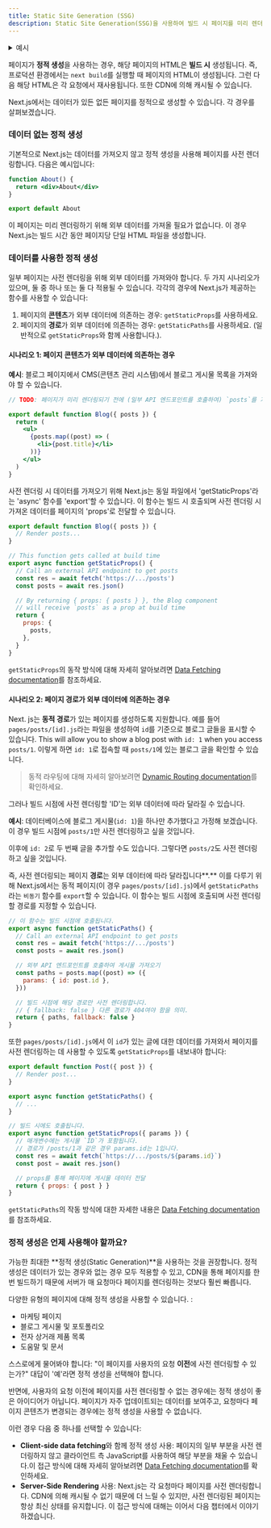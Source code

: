 ```yaml
---
title: Static Site Generation (SSG)
description: Static Site Generation(SSG)을 사용하여 빌드 시 페이지를 미리 렌더링 해보세요.
---
```


<details>
  <summary>예시</summary>

- [WordPress Example](https://github.com/vercel/next.js/tree/canary/examples/cms-wordpress)([Demo](https://next-blog-wordpress.vercel.app))
- [Blog Starter using markdown files](https://github.com/vercel/next.js/tree/canary/examples/blog-starter) ([Demo](https://next-blog-starter.vercel.app/))
- [DatoCMS Example](https://github.com/vercel/next.js/tree/canary/examples/cms-datocms) ([Demo](https://next-blog-datocms.vercel.app/))
- [TakeShape Example](https://github.com/vercel/next.js/tree/canary/examples/cms-takeshape) ([Demo](https://next-blog-takeshape.vercel.app/))
- [Sanity Example](https://github.com/vercel/next.js/tree/canary/examples/cms-sanity) ([Demo](https://next-blog-sanity.vercel.app/))
- [Prismic Example](https://github.com/vercel/next.js/tree/canary/examples/cms-prismic) ([Demo](https://next-blog-prismic.vercel.app/))
- [Contentful Example](https://github.com/vercel/next.js/tree/canary/examples/cms-contentful) ([Demo](https://next-blog-contentful.vercel.app/))
- [Strapi Example](https://github.com/vercel/next.js/tree/canary/examples/cms-strapi) ([Demo](https://next-blog-strapi.vercel.app/))
- [Prepr Example](https://github.com/vercel/next.js/tree/canary/examples/cms-prepr) ([Demo](https://next-blog-prepr.vercel.app/))
- [Agility CMS Example](https://github.com/vercel/next.js/tree/canary/examples/cms-agilitycms) ([Demo](https://next-blog-agilitycms.vercel.app/))
- [Cosmic Example](https://github.com/vercel/next.js/tree/canary/examples/cms-cosmic) ([Demo](https://next-blog-cosmic.vercel.app/))
- [ButterCMS Example](https://github.com/vercel/next.js/tree/canary/examples/cms-buttercms) ([Demo](https://next-blog-buttercms.vercel.app/))
- [Storyblok Example](https://github.com/vercel/next.js/tree/canary/examples/cms-storyblok) ([Demo](https://next-blog-storyblok.vercel.app/))
- [GraphCMS Example](https://github.com/vercel/next.js/tree/canary/examples/cms-graphcms) ([Demo](https://next-blog-graphcms.vercel.app/))
- [Kontent Example](https://github.com/vercel/next.js/tree/canary/examples/cms-kontent-ai) ([Demo](https://next-blog-kontent.vercel.app/))
- [Builder.io Example](https://github.com/vercel/next.js/tree/canary/examples/cms-builder-io) ([Demo](https://cms-builder-io.vercel.app/))
- [TinaCMS Example](https://github.com/vercel/next.js/tree/canary/examples/cms-tina) ([Demo](https://cms-tina-example.vercel.app/))
- [Static Tweet (Demo)](https://static-tweet.vercel.app/)
- [Enterspeed Example](https://github.com/vercel/next.js/tree/canary/examples/cms-enterspeed) ([Demo](https://next-blog-demo.enterspeed.com/))

</details>

페이지가 **정적 생성**을 사용하는 경우, 해당 페이지의 HTML은 **빌드 시** 생성됩니다. 즉, 프로덕션 환경에서는 `next build`를 실행할 때 페이지의 HTML이 생성됩니다. 그런 다음 해당 HTML은 각 요청에서 재사용됩니다. 또한 CDN에 의해 캐시될 수 있습니다.

Next.js에서는 데이터가 있든 없든 페이지를 정적으로 생성할 수 있습니다. 각 경우를 살펴보겠습니다.

### 데이터 없는 정적 생성

기본적으로 Next.js는 데이터를 가져오지 않고 정적 생성을 사용해 페이지를 사전 렌더링합니다. 다음은 예시입니다:

```jsx
function About() {
  return <div>About</div>
}

export default About
```

이 페이지는 미리 렌더링하기 위해 외부 데이터를 가져올 필요가 없습니다. 이 경우 Next.js는 빌드 시간 동안 페이지당 단일 HTML 파일을 생성합니다.

### 데이터를 사용한 정적 생성

일부 페이지는 사전 렌더링을 위해 외부 데이터를 가져와야 합니다. 두 가지 시나리오가 있으며, 둘 중 하나 또는 둘 다 적용될 수 있습니다. 각각의 경우에 Next.js가 제공하는 함수를 사용할 수 있습니다:

1. 페이지의 **콘텐츠**가 외부 데이터에 의존하는 경우: `getStaticProps`를 사용하세요.
2. 페이지의 **경로**가 외부 데이터에 의존하는 경우: `getStaticPaths`를 사용하세요. (일반적으로 `getStaticProps`와 함께 사용합니다.).

#### 시나리오 1: 페이지 콘텐츠가 외부 데이터에 의존하는 경우

**예시**: 블로그 페이지에서 CMS(콘텐츠 관리 시스템)에서 블로그 게시물 목록을 가져와야 할 수 있습니다.

```jsx
// TODO: 페이지가 미리 렌더링되기 전에 (일부 API 엔드포인트를 호출하여) `posts`를 가져와야 합니다.

export default function Blog({ posts }) {
  return (
    <ul>
      {posts.map((post) => (
        <li>{post.title}</li>
      ))}
    </ul>
  )
}
```

사전 렌더링 시 데이터를 가져오기 위해 Next.js는 동일 파일에서 'getStaticProps'라는 'async' 함수를 'export'할 수 있습니다. 이 함수는 빌드 시 호출되며 사전 렌더링 시 가져온 데이터를 페이지의 'props'로 전달할 수 있습니다.

```jsx
export default function Blog({ posts }) {
  // Render posts...
}

// This function gets called at build time
export async function getStaticProps() {
  // Call an external API endpoint to get posts
  const res = await fetch('https://.../posts')
  const posts = await res.json()

  // By returning { props: { posts } }, the Blog component
  // will receive `posts` as a prop at build time
  return {
    props: {
      posts,
    },
  }
}
```

`getStaticProps`의 동작 방식에 대해 자세히 알아보려면 [Data Fetching documentation](/docs/pages/building-your-application/data-fetching/get-static-props)를 참조하세요.

#### 시나리오 2: 페이지 경로가 외부 데이터에 의존하는 경우

Next. js는 **동적 경로**가 있는 페이지를 생성하도록 지원합니다. 예를 들어 `pages/posts/[id].js`라는 파일을 생성하여 `id`를 기준으로 블로그 글들을 표시할 수 있습니다.  This will allow you to show a blog post with `id: 1` when you access `posts/1`. 이렇게 하면 `id: 1`로 접속할 때 `posts/1`에 있는 블로그 글을 확인할 수 있습니다.

> 동적 라우팅에 대해 자세히 알아보려면 [Dynamic Routing documentation](/docs/pages/building-your-application/routing/dynamic-routes)를 확인하세요.

그러나 빌드 시점에 사전 렌더링할 'ID'는 외부 데이터에 따라 달라질 수 있습니다.

**예시**: 데이터베이스에 블로그 게시물(`id: 1`)을 하나만 추가했다고 가정해 보겠습니다. 이 경우 빌드 시점에 `posts/1`만 사전 렌더링하고 싶을 것입니다.

이후에 `id: 2`로 두 번째 글을 추가할 수도 있습니다. 그렇다면 `posts/2`도 사전 렌더링하고 싶을 것입니다.

즉, 사전 렌더링되는 페이지 **경로**는 외부 데이터에 따라 달라집니다**.** 이를 다루기 위해 Next.js에서는 동적 페이지(이 경우 `pages/posts/[id].js`)에서 `getStaticPaths`라는 `비동기` 함수를 `export`할 수 있습니다. 이 함수는 빌드 시점에 호출되며 사전 렌더링할 경로를 지정할 수 있습니다.

```jsx
// 이 함수는 빌드 시점에 호출됩니다.
export async function getStaticPaths() {
  // Call an external API endpoint to get posts
  const res = await fetch('https://.../posts')
  const posts = await res.json()

  // 외부 API 엔드포인트를 호출하여 게시물 가져오기
  const paths = posts.map((post) => ({
    params: { id: post.id },
  }))

  // 빌드 시점에 해당 경로만 사전 렌더링합니다.
  // { fallback: false } 다른 경로가 404여야 함을 의미.
  return { paths, fallback: false }
}
```

또한 `pages/posts/[id].js`에서 이 `id`가 있는 글에 대한 데이터를 가져와서 페이지를 사전 렌더링하는 데 사용할 수 있도록 `getStaticProps`를 내보내야 합니다:

```jsx
export default function Post({ post }) {
  // Render post...
}

export async function getStaticPaths() {
  // ...
}

// 빌드 시에도 호출됩니다.
export async function getStaticProps({ params }) {
  // 매개변수에는 게시물 `ID`가 포함됩니다.
  // 경로가 /posts/1과 같은 경우 params.id는 1입니다.
  const res = await fetch(`https://.../posts/${params.id}`)
  const post = await res.json()

  // props를 통해 페이지에 게시물 데이터 전달
  return { props: { post } }
}
```

`getStaticPaths`의 작동 방식에 대한 자세한 내용은 [Data Fetching documentation](/docs/pages/building-your-application/data-fetching/get-static-paths)를 참조하세요.

### 정적 생성은 언제 사용해야 할까요?

가능한 최대한 **정적 생성(Static Generation)**을 사용하는 것을 권장합니다. 정적 생성은 데이터가 있는 경우와 없는 경우 모두 적용할 수 있고, CDN을 통해 페이지를 한 번 빌드하기 때문에 서버가 매 요청마다 페이지를 렌더링하는 것보다 훨씬 빠릅니다.

다양한 유형의 페이지에 대해 정적 생성을 사용할 수 있습니다. :

- 마케팅 페이지
- 블로그 게시물 및 포토폴리오
- 전자 상거래 제품 목록
- 도움말 및 문서

스스로에게 물어봐야 합니다: "이 페이지를 사용자의 요청 **이전**에 사전 렌더링할 수 있는가?" 대답이 '예'라면 정적 생성을 선택해야 합니다.

반면에, 사용자의 요청 이전에 페이지를 사전 렌더링할 수 없는 경우에는 정적 생성이 좋은 아이디어가 아닙니다. 페이지가 자주 업데이트되는 데이터를 보여주고, 요청마다 페이지 콘텐츠가 변경되는 경우에는 정적 생성을 사용할 수 없습니다.

이런 경우 다음 중 하나를 선택할 수 있습니다:

- **Client-side data fetching**와 함께 정적 생성 사용: 페이지의 일부 부분을 사전 렌더링하지 않고 클라이언트 측 JavaScript를 사용하여 해당 부분을 채울 수 있습니다.이 접근 방식에 대해 자세히 알아보려면 [Data Fetching documentation](/docs/pages/building-your-application/data-fetching/client-side)를 확인하세요.
- **Server-Side Rendering** 사용: Next.js는 각 요청마다 페이지를 사전 렌더링합니다. CDN에 의해 캐시될 수 없기 때문에 더 느릴 수 있지만, 사전 렌더링된 페이지는 항상 최신 상태를 유지합니다. 이 접근 방식에 대해는 이어서 다음 챕터에서 이야기하겠습니다.
